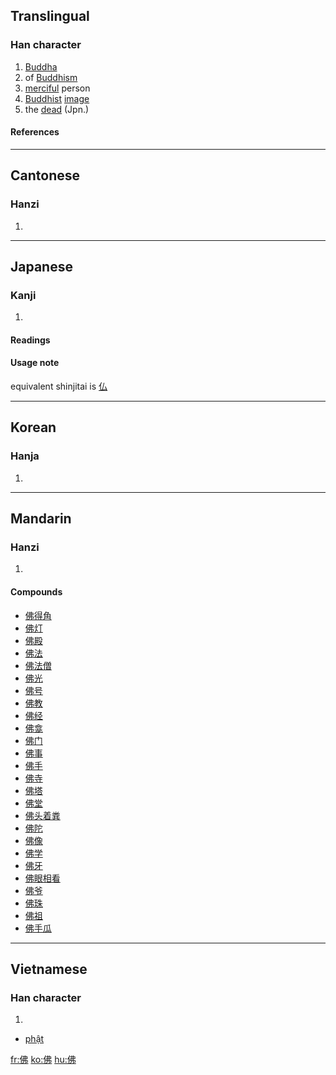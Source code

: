 {{see|仏}}

==Translingual==
===Han character===
{{Han char|rad=人|as=05|sn=7|four=2522<sub>7</sub>|canj=人中中弓 (OLLN)}}
# [[Buddha]]
# of [[Buddhism]]
# [[merciful]] person
# [[Buddhist]] [[image]]
# the [[dead]] (Jpn.)
====References====
{{Han ref|kx=0099.040|dkj=00517|dj=0208.110|hdz=10140.030|uh=4F5B|ud=20315|bh=A6F2|bd=42738}}
----
==Cantonese==
===Hanzi===
{{yue-hanzi|jyut=|y=fat1, fat6}}
# {{defn|Cantonese}}
----
==Japanese==
===Kanji===
{{ja-kanji|grade=|rs=人05}}
# {{defn|Japanese}} 
====Readings====
{{ja-readings|on=[[ぶつ]] (butsu), [[ふつ]] (futsu), [[ほつ]] (hotsu)|kun=[[ほとけ]] (hotoke)}}

====Usage note====
equivalent shinjitai is [[仏]]
----
==Korean==
===Hanja===
{{ko-hanja|hangeul=[[불]], [[필]]|rv=bul, pil|mr=pul, p'il}}
# {{defn|Korean}}
----
==Mandarin==
===Hanzi===
{{cmn-hanzi|pin=[[fó]] (fo2), [[fú]] (fu2)|wg=fo<sup>2</sup>, fu<sup>2</sup>}}
# {{defn|Mandarin}}

====Compounds====
*[[佛得角]]
*[[佛灯]]
*[[佛殿]]
*[[佛法]]
*[[佛法僧]]
*[[佛光]]
*[[佛号]]
*[[佛教]]
*[[佛经]]
*[[佛龛]]
*[[佛门]]
*[[佛事]]
*[[佛手]]
*[[佛寺]]
*[[佛塔]]
*[[佛堂]]
*[[佛头着粪]]
*[[佛陀]]
*[[佛像]]
*[[佛学]]
*[[佛牙]]
*[[佛眼相看]]
*[[佛爷]]
*[[佛珠]]
*[[佛祖]]
*[[佛手瓜]]
----
==Vietnamese==
===Han character===
{{vi-hantu}}
# {{defn|Vietnamese}}
*[[phật]]

[[fr:佛]]
[[ko:佛]]
[[hu:佛]]